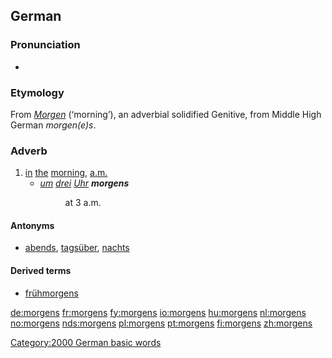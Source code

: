 ==German==

===Pronunciation===
* {{IPA|[ˈmɔrɡns]|lang=de}}

===Etymology===
From ''[[Morgen]]'' (‘morning’), an adverbial solidified Genitive, from Middle High German ''morgen(e)s''.

===Adverb===
{{de-adv}}

# [[in]] [[the]] [[morning]], [[a.m.]]
#* ''[[um]] [[drei]] [[Uhr]] '''morgens'''''
#*: at 3 a.m.

====Antonyms====
* [[abends]], [[tagsüber]], [[nachts]]

====Derived terms====
* [[frühmorgens]]

[[Category:2000 German basic words]]

[[de:morgens]]
[[fr:morgens]]
[[fy:morgens]]
[[io:morgens]]
[[hu:morgens]]
[[nl:morgens]]
[[no:morgens]]
[[nds:morgens]]
[[pl:morgens]]
[[pt:morgens]]
[[fi:morgens]]
[[zh:morgens]]